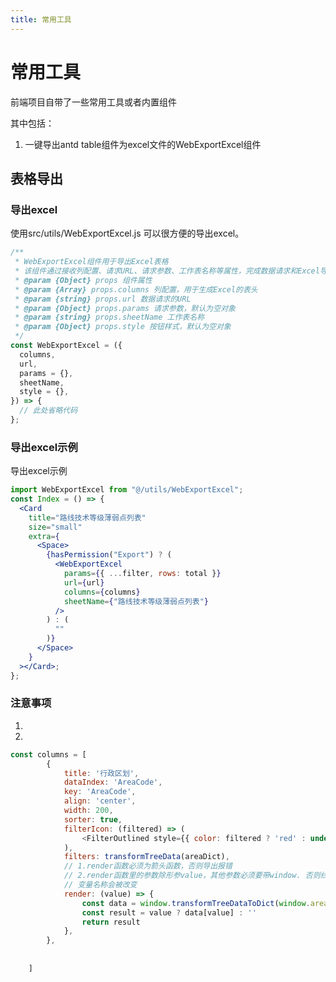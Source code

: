 ```yaml
---
title: 常用工具
---
```


# 常用工具

前端项目自带了一些常用工具或者内置组件

其中包括：
1. 一键导出antd table组件为excel文件的WebExportExcel组件

## 表格导出

### 导出excel

使用src/utils/WebExportExcel.js 可以很方便的导出excel。

```jsx | pure title="/src/utils/WebExportExcel.js"
/**
 * WebExportExcel组件用于导出Excel表格
 * 该组件通过接收列配置、请求URL、请求参数、工作表名称等属性，完成数据请求和Excel导出功能
 * @param {Object} props 组件属性
 * @param {Array} props.columns 列配置，用于生成Excel的表头
 * @param {string} props.url 数据请求的URL
 * @param {Object} props.params 请求参数，默认为空对象
 * @param {string} props.sheetName 工作表名称
 * @param {Object} props.style 按钮样式，默认为空对象
 */
const WebExportExcel = ({
  columns,
  url,
  params = {},
  sheetName,
  style = {},
}) => {
  // 此处省略代码
};
```

### 导出excel示例

导出excel示例

```jsx | pure title="src/pages/list/TableList.tsx"
import WebExportExcel from "@/utils/WebExportExcel";
const Index = () => {
  <Card
    title="路线技术等级薄弱点列表"
    size="small"
    extra={
      <Space>
        {hasPermission("Export") ? (
          <WebExportExcel
            params={{ ...filter, rows: total }}
            url={url}
            columns={columns}
            sheetName={"路线技术等级薄弱点列表"}
          />
        ) : (
          ""
        )}
      </Space>
    }
  ></Card>;
};
```

### 注意事项

1. <Badge text="render函数必须为箭头函数，否则导出报错, render:()=>{}" type="warning" />
2. <Badge text="render函数里的参数除形参value，其他参数必须要带window. 否则线上导出报错，因为打包后代码压缩，变量名称会被改变.例如window.areaDict" type="warning" />


``` js title="src/exampleForExport.js" {16-20}
const columns = [
        {
            title: '行政区划',
            dataIndex: 'AreaCode',
            key: 'AreaCode',
            align: 'center',
            width: 200,
            sorter: true,
            filterIcon: (filtered) => (
                <FilterOutlined style={{ color: filtered ? 'red' : undefined }} />
            ),
            filters: transformTreeData(areaDict),
            // 1.render函数必须为箭头函数，否则导出报错
            // 2.render函数里的参数除形参value，其他参数必须要带window. 否则线上导出报错，因为打包后代码压缩，
            // 变量名称会被改变
            render: (value) => {
                const data = window.transformTreeDataToDict(window.areaDict)
                const result = value ? data[value] : ''
                return result
            },
        },
       
       
    ]
